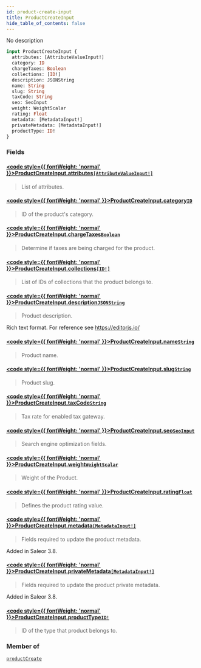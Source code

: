```yaml
---
id: product-create-input
title: ProductCreateInput
hide_table_of_contents: false
---
```








No description

```graphql
input ProductCreateInput {
  attributes: [AttributeValueInput!]
  category: ID
  chargeTaxes: Boolean
  collections: [ID!]
  description: JSONString
  name: String
  slug: String
  taxCode: String
  seo: SeoInput
  weight: WeightScalar
  rating: Float
  metadata: [MetadataInput!]
  privateMetadata: [MetadataInput!]
  productType: ID!
}
```


### Fields

#### [<code style={{ fontWeight: 'normal' }}>ProductCreateInput.<b>attributes</b></code>](#)<Bullet />[`[AttributeValueInput!]`](../../../developer/api-reference/inputs/attribute-value-input) <Badge class="secondary" text="list"/> <Badge class="secondary" text="input"/>
> List of attributes.
> 

#### [<code style={{ fontWeight: 'normal' }}>ProductCreateInput.<b>category</b></code>](#)<Bullet />[`ID`](../../../developer/api-reference/scalars/id) <Badge class="secondary" text="scalar"/>
> ID of the product's category.
> 

#### [<code style={{ fontWeight: 'normal' }}>ProductCreateInput.<b>chargeTaxes</b></code>](#)<Bullet />[`Boolean`](../../../developer/api-reference/scalars/boolean) <Badge class="secondary" text="scalar"/>
> Determine if taxes are being charged for the product.
> 

#### [<code style={{ fontWeight: 'normal' }}>ProductCreateInput.<b>collections</b></code>](#)<Bullet />[`[ID!]`](../../../developer/api-reference/scalars/id) <Badge class="secondary" text="list"/> <Badge class="secondary" text="scalar"/>
> List of IDs of collections that the product belongs to.
> 

#### [<code style={{ fontWeight: 'normal' }}>ProductCreateInput.<b>description</b></code>](#)<Bullet />[`JSONString`](../../../developer/api-reference/scalars/jsonstring) <Badge class="secondary" text="scalar"/>
> Product description.

Rich text format. For reference see https://editorjs.io/
> 

#### [<code style={{ fontWeight: 'normal' }}>ProductCreateInput.<b>name</b></code>](#)<Bullet />[`String`](../../../developer/api-reference/scalars/string) <Badge class="secondary" text="scalar"/>
> Product name.
> 

#### [<code style={{ fontWeight: 'normal' }}>ProductCreateInput.<b>slug</b></code>](#)<Bullet />[`String`](../../../developer/api-reference/scalars/string) <Badge class="secondary" text="scalar"/>
> Product slug.
> 

#### [<code style={{ fontWeight: 'normal' }}>ProductCreateInput.<b>taxCode</b></code>](#)<Bullet />[`String`](../../../developer/api-reference/scalars/string) <Badge class="secondary" text="scalar"/>
> Tax rate for enabled tax gateway.
> 

#### [<code style={{ fontWeight: 'normal' }}>ProductCreateInput.<b>seo</b></code>](#)<Bullet />[`SeoInput`](../../../developer/api-reference/inputs/seo-input) <Badge class="secondary" text="input"/>
> Search engine optimization fields.
> 

#### [<code style={{ fontWeight: 'normal' }}>ProductCreateInput.<b>weight</b></code>](#)<Bullet />[`WeightScalar`](../../../developer/api-reference/scalars/weight-scalar) <Badge class="secondary" text="scalar"/>
> Weight of the Product.
> 

#### [<code style={{ fontWeight: 'normal' }}>ProductCreateInput.<b>rating</b></code>](#)<Bullet />[`Float`](../../../developer/api-reference/scalars/float) <Badge class="secondary" text="scalar"/>
> Defines the product rating value.
> 

#### [<code style={{ fontWeight: 'normal' }}>ProductCreateInput.<b>metadata</b></code>](#)<Bullet />[`[MetadataInput!]`](../../../developer/api-reference/inputs/metadata-input) <Badge class="secondary" text="list"/> <Badge class="secondary" text="input"/>
> Fields required to update the product metadata.

Added in Saleor 3.8.
> 

#### [<code style={{ fontWeight: 'normal' }}>ProductCreateInput.<b>privateMetadata</b></code>](#)<Bullet />[`[MetadataInput!]`](../../../developer/api-reference/inputs/metadata-input) <Badge class="secondary" text="list"/> <Badge class="secondary" text="input"/>
> Fields required to update the product private metadata.

Added in Saleor 3.8.
> 

#### [<code style={{ fontWeight: 'normal' }}>ProductCreateInput.<b>productType</b></code>](#)<Bullet />[`ID!`](../../../developer/api-reference/scalars/id) <Badge class="secondary" text="non-null"/> <Badge class="secondary" text="scalar"/>
> ID of the type that product belongs to.
> 



### Member of

[`productCreate`](../../../developer/api-reference/mutations/product-create)  <Badge class="secondary" text="mutation"/>



